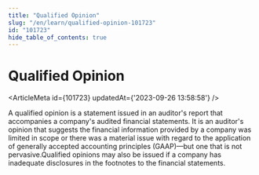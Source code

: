```yaml
---
title: "Qualified Opinion"
slug: "/en/learn/qualified-opinion-101723"
id: "101723"
hide_table_of_contents: true
---
```



# Qualified Opinion

<ArticleMeta id={101723} updatedAt={'2023-09-26 13:58:58'} />
<div className='border-solid border-b border-t-0 my-4 border-[var(--ifm-color-gray-300)]' />

A qualified opinion is a statement issued in an auditor's report that accompanies a company's audited financial statements. It is an auditor's opinion that suggests the financial information provided by a company was limited in scope or there was a material issue with regard to the application of generally accepted accounting principles (GAAP)—but one that is not pervasive.Qualified opinions may also be issued if a company has inadequate disclosures in the footnotes to the financial statements.
